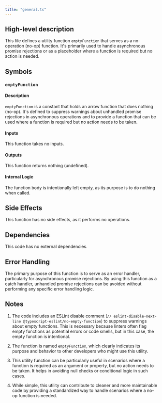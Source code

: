 ```yaml
---
title: "general.ts"
---
```


## High-level description
This file defines a utility function `emptyFunction` that serves as a no-operation (no-op) function. It's primarily used to handle asynchronous promise rejections or as a placeholder where a function is required but no action is needed.

## Symbols

### `emptyFunction`
#### Description
`emptyFunction` is a constant that holds an arrow function that does nothing (no-op). It's defined to suppress warnings about unhandled promise rejections in asynchronous operations and to provide a function that can be used where a function is required but no action needs to be taken.

#### Inputs
This function takes no inputs.

#### Outputs
This function returns nothing (undefined).

#### Internal Logic
The function body is intentionally left empty, as its purpose is to do nothing when called.

## Side Effects
This function has no side effects, as it performs no operations.

## Dependencies
This code has no external dependencies.

## Error Handling
The primary purpose of this function is to serve as an error handler, particularly for asynchronous promise rejections. By using this function as a catch handler, unhandled promise rejections can be avoided without performing any specific error handling logic.

## Notes
1. The code includes an ESLint disable comment (`// eslint-disable-next-line @typescript-eslint/no-empty-function`) to suppress warnings about empty functions. This is necessary because linters often flag empty functions as potential errors or code smells, but in this case, the empty function is intentional.

2. The function is named `emptyFunction`, which clearly indicates its purpose and behavior to other developers who might use this utility.

3. This utility function can be particularly useful in scenarios where a function is required as an argument or property, but no action needs to be taken. It helps in avoiding null checks or conditional logic in such cases.

4. While simple, this utility can contribute to cleaner and more maintainable code by providing a standardized way to handle scenarios where a no-op function is needed.